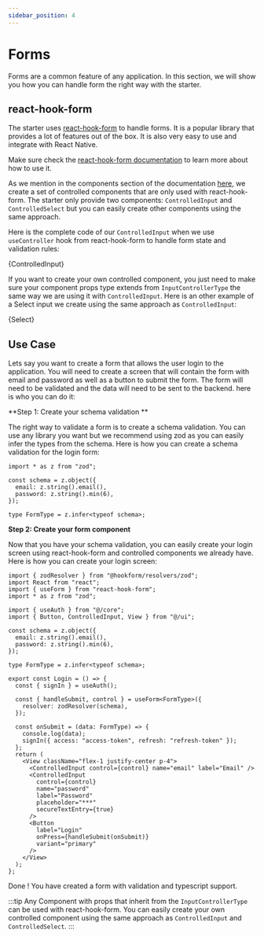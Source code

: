 ```yaml
---
sidebar_position: 4
---
```



# Forms

Forms are a common feature of any application. In this section, we will show you how you can handle form the right way with the starter.

## react-hook-form

The starter uses [react-hook-form](https://react-hook-form.com/) to handle forms. It is a popular library that provides a lot of features out of the box. It is also very easy to use and integrate with React Native.

Make sure check the [react-hook-form documentation](https://react-hook-form.com/) to learn more about how to use it.

As we mention in the components section of the documentation [here](./components), we create a set of controlled components that are only used with react-hook-form. The starter only provide two components: `ControlledInput` and `ControlledSelect` but you can easily create other components using the same approach.

Here is the complete code of our `ControlledInput` when we use `useController` hook from react-hook-form to handle form state and validation rules:

<CodeBlock language="tsx" title="./src/ui/core/input/controlled-input.tsx">
  {ControlledInput}
</CodeBlock>

If you want to create your own controlled component, you just need to make sure your component props type extends from `InputControllerType` the same way we are using it with `ControlledInput`.
Here is an other example of a Select input we create using the same approach as `ControlledInput`:

<CodeBlock language="tsx" title="./src/ui/core/select/controlled-select.tsx">
  {Select}
</CodeBlock>

## Use Case

Lets say you want to create a form that allows the user login to the application. You will need to create a screen that will contain the form with email and password as well as a button to submit the form. The form will need to be validated and the data will need to be sent to the backend. here is who you can do it:

**Step 1: Create your schema validation **

The right way to validate a form is to create a schema validation. You can use any library you want but we recommend using zod as you can easily infer the types from the schema. Here is how you can create a schema validation for the login form:

```tsx
import * as z from "zod";

const schema = z.object({
  email: z.string().email(),
  password: z.string().min(6),
});

type FormType = z.infer<typeof schema>;
```

**Step 2: Create your form component**

Now that you have your schema validation, you can easily create your login screen using react-hook-form and controlled components we already have.
Here is how you can create your login screen:

```tsx
import { zodResolver } from "@hookform/resolvers/zod";
import React from "react";
import { useForm } from "react-hook-form";
import * as z from "zod";

import { useAuth } from "@/core";
import { Button, ControlledInput, View } from "@/ui";

const schema = z.object({
  email: z.string().email(),
  password: z.string().min(6),
});

type FormType = z.infer<typeof schema>;

export const Login = () => {
  const { signIn } = useAuth();

  const { handleSubmit, control } = useForm<FormType>({
    resolver: zodResolver(schema),
  });

  const onSubmit = (data: FormType) => {
    console.log(data);
    signIn({ access: "access-token", refresh: "refresh-token" });
  };
  return (
    <View className="flex-1 justify-center p-4">
      <ControlledInput control={control} name="email" label="Email" />
      <ControlledInput
        control={control}
        name="password"
        label="Password"
        placeholder="***"
        secureTextEntry={true}
      />
      <Button
        label="Login"
        onPress={handleSubmit(onSubmit)}
        variant="primary"
      />
    </View>
  );
};
```

Done ! You have created a form with validation and typescript support.

:::tip
Any Component with props that inherit from the `InputControllerType` can be used with react-hook-form. You can easily create your own controlled component using the same approach as `ControlledInput` and `ControlledSelect`.
:::
